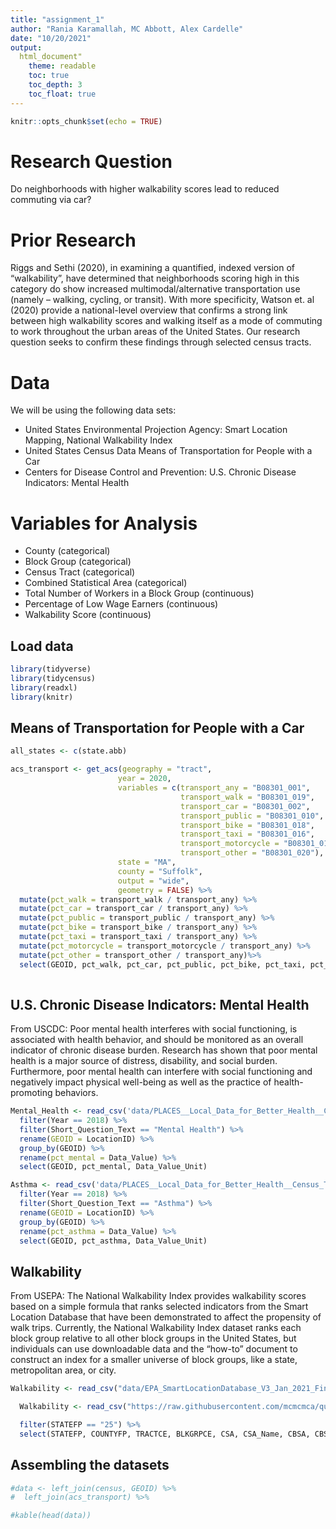 ```yaml
---
title: "assignment_1"
author: "Rania Karamallah, MC Abbott, Alex Cardelle"
date: "10/20/2021"
output: 
  html_document"
    theme: readable
    toc: true
    toc_depth: 3
    toc_float: true
---
```


```r
knitr::opts_chunk$set(echo = TRUE)
```

# Research Question

Do neighborhoods with higher walkability scores lead to reduced commuting via car?

# Prior Research

Riggs and Sethi (2020), in examining a quantified, indexed version of "walkability", have determined that neighborhoods scoring high in this category do show increased multimodal/alternative transportation use (namely -- walking, cycling, or transit). With more specificity, Watson et. al (2020) provide a national-level overview that confirms a strong link between high walkability scores and walking itself as a mode of commuting to work throughout the urban areas of the United States. Our research question seeks to confirm these findings through selected census tracts.

# Data

We will be using the following data sets:

* United States Environmental Projection Agency: Smart Location Mapping, National Walkability Index
* United States Census Data Means of Transportation for People with a Car
* Centers for Disease Control and Prevention: U.S. Chronic Disease Indicators: Mental Health 

# Variables for Analysis

* County (categorical)
* Block Group (categorical)
* Census Tract (categorical)
* Combined Statistical Area (categorical)
* Total Number of Workers in a Block Group (continuous)
* Percentage of Low Wage Earners (continuous)
* Walkability Score (continuous)

## Load data

```r
library(tidyverse)
library(tidycensus)
library(readxl)
library(knitr)
```

## Means of Transportation for People with a Car

```r

all_states <- c(state.abb)

acs_transport <- get_acs(geography = "tract", 
                        year = 2020,
                        variables = c(transport_any = "B08301_001",
                                      transport_walk = "B08301_019",
                                      transport_car = "B08301_002",
                                      transport_public = "B08301_010",
                                      transport_bike = "B08301_018",
                                      transport_taxi = "B08301_016",
                                      transport_motorcycle = "B08301_018",
                                      transport_other = "B08301_020"),
                        state = "MA",
                        county = "Suffolk",
                        output = "wide",
                        geometry = FALSE) %>%
  mutate(pct_walk = transport_walk / transport_any) %>%
  mutate(pct_car = transport_car / transport_any) %>%
  mutate(pct_public = transport_public / transport_any) %>%
  mutate(pct_bike = transport_bike / transport_any) %>%
  mutate(pct_taxi = transport_taxi / transport_any) %>%
  mutate(pct_motorcycle = transport_motorcycle / transport_any) %>%
  mutate(pct_other = transport_other / transport_any)%>%
  select(GEOID, pct_walk, pct_car, pct_public, pct_bike, pct_taxi, pct_motorcycle, pct_other)
  
```

## U.S. Chronic Disease Indicators: Mental Health 

From USCDC: Poor mental health interferes with social functioning, is associated with health behavior, and should be monitored as an overall indicator of chronic disease burden. Research has shown that poor mental health is a major source of distress, disability, and social burden.   Furthermore, poor mental health can interfere with social functioning and negatively impact physical well-being as well as the practice of health-promoting behaviors.


```r
Mental_Health <- read_csv('data/PLACES__Local_Data_for_Better_Health__Census_Tract_Data_2020_release.csv') %>%
  filter(Year == 2018) %>%
  filter(Short_Question_Text == "Mental Health") %>%
  rename(GEOID = LocationID) %>%
  group_by(GEOID) %>%
  rename(pct_mental = Data_Value) %>%
  select(GEOID, pct_mental, Data_Value_Unit)

Asthma <- read_csv('data/PLACES__Local_Data_for_Better_Health__Census_Tract_Data_2020_release.csv') %>%
  filter(Year == 2018) %>%
  filter(Short_Question_Text == "Asthma") %>%
  rename(GEOID = LocationID) %>%
  group_by(GEOID) %>%
  rename(pct_asthma = Data_Value) %>%
  select(GEOID, pct_asthma, Data_Value_Unit)

```

## Walkability

From USEPA: The National Walkability Index provides walkability scores based on a simple formula that ranks selected indicators from the Smart Location Database that have been demonstrated to affect the propensity of walk trips. Currently, the National Walkability Index dataset ranks each block group relative to all other block groups in the United States, but individuals can use downloadable data and the "how-to" document to construct an index for a smaller universe of block groups, like a state, metropolitan area, or city.

```r
Walkability <- read_csv("data/EPA_SmartLocationDatabase_V3_Jan_2021_Final.csv")  %>%

  Walkability <- read_csv("https://raw.githubusercontent.com/mcmcmca/quant_assignment_1/main/EPA_SmartLocationDatabase_V3_Jan_2021_Final.csv")  %>%

  filter(STATEFP == "25") %>%
  select(STATEFP, COUNTYFP, TRACTCE, BLKGRPCE, CSA, CSA_Name, CBSA, CBSA_Name, CBSA_POP, P_WrkAge, AutoOwn0, Workers, R_LowWageWk, R_MedWageWk, R_HiWageWk, R_PCTLOWWAGE, NatWalkInd)

```

## Assembling the datasets 

```r
#data <- left_join(census, GEOID) %>% 
#  left_join(acs_transport) %>%

#kable(head(data))
```

